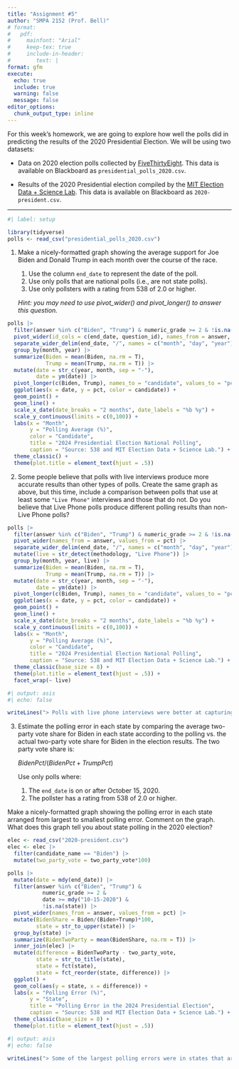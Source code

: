 ```yaml
---
title: "Assignment #5"
author: "SMPA 2152 (Prof. Bell)"
# format:
#   pdf:
#     mainfont: "Arial"
#     keep-tex: true
#     include-in-header:
#        text: |
format: gfm
execute:
  echo: true
  include: true
  warning: false
  message: false
editor_options: 
  chunk_output_type: inline
---
```

\vspace{-3em}

For this week's homework, we are going to explore how well the polls did in predicting the results of the 2020 Presidential Election. We will be using two datasets:

- Data on 2020 election polls collected by [FiveThirtyEight](https://abcnews.go.com/538). This data is available on Blackboard as `presidential_polls_2020.csv`.

- Results of the 2020 Presidential election compiled by the [MIT Election Data + Science Lab](https://electionlab.mit.edu/). This data is available on Blackboard as `2020-president.csv`.
    
---

```r
#| label: setup

library(tidyverse)
polls <- read_csv("presidential_polls_2020.csv")
```

1. Make a nicely-formatted graph showing the average support for Joe Biden and Donald Trump in each month over the course of the race. 

    1. Use the column `end_date` to represent the date of the poll.
    2. Use only polls that are national polls (i.e., are not state polls).
    3. Use only pollsters with a rating from 538 of 2.0 or higher.

    *Hint: you may need to use pivot_wider() and pivot_longer() to answer this question.*
    
```r
polls |>
  filter(answer %in% c("Biden", "Trump") & numeric_grade >= 2 & !is.na(state)) |>
  pivot_wider(id_cols = c(end_date, question_id), names_from = answer, values_from = pct) |>
  separate_wider_delim(end_date, "/", names = c("month", "day", "year")) |>
  group_by(month, year) |>
  summarize(Biden = mean(Biden, na.rm = T),
            Trump = mean(Trump, na.rm = T)) |>
  mutate(date = str_c(year, month, sep = "-"),
         date = ym(date)) |>
  pivot_longer(c(Biden, Trump), names_to = "candidate", values_to = "pct") |>
  ggplot(aes(x = date, y = pct, color = candidate)) +
  geom_point() +
  geom_line() +
  scale_x_date(date_breaks = "2 months", date_labels = "%b %y") +
  scale_y_continuous(limits = c(0,100)) +
  labs(x = "Month",
       y = "Polling Average (%)",
       color = "Candidate",
       title = "2024 Presidential Election National Polling",
       caption = "Source: 538 and MIT Election Data + Science Lab.") +
  theme_classic() +
  theme(plot.title = element_text(hjust = .5))
```

2. Some people believe that polls with live interviews produce more accurate results than other types of polls. Create the same graph as above, but this time, include a comparison between polls that use at least some `"Live Phone"` interviews and those that do not. Do you believe that Live Phone polls produce different polling results than non-Live Phone polls?

```r
polls |>
  filter(answer %in% c("Biden", "Trump") & numeric_grade >= 2 & !is.na(state)) |>
  pivot_wider(names_from = answer, values_from = pct) |>
  separate_wider_delim(end_date, "/", names = c("month", "day", "year")) |>
  mutate(live = str_detect(methodology, "Live Phone")) |>
  group_by(month, year, live) |>
  summarize(Biden = mean(Biden, na.rm = T),
            Trump = mean(Trump, na.rm = T)) |>
  mutate(date = str_c(year, month, sep = "-"),
         date = ym(date)) |>
  pivot_longer(c(Biden, Trump), names_to = "candidate", values_to = "pct") |>
  ggplot(aes(x = date, y = pct, color = candidate)) +
  geom_point() +
  geom_line() +
  scale_x_date(date_breaks = "2 months", date_labels = "%b %y") +
  scale_y_continuous(limits = c(0,100)) +
  labs(x = "Month",
       y = "Polling Average (%)",
       color = "Candidate",
       title = "2024 Presidential Election National Polling",
       caption = "Source: 538 and MIT Election Data + Science Lab.") +
  theme_classic(base_size = 8) +
  theme(plot.title = element_text(hjust = .5)) +
  facet_wrap(~ live)
```

```r
#| output: asis
#| echo: false

writeLines("> Polls with live phone interviews were better at capturing late movement towards Trump than non-live phone interview polls.")
```

3. Estimate the polling error in each state by comparing the average two-party vote share for Biden in each state according to the polling vs. the actual two-party vote share for Biden in the election results. The two party vote share is:

    $BidenPct/(BidenPct + TrumpPct)$
    
    Use only polls where:

    1. The `end_date` is on or after October 15, 2020.
    2. The pollster has a rating from 538 of 2.0 or higher.

Make a nicely-formatted graph showing the polling error in each state arranged from largest to smallest polling error. Comment on the graph. What does this graph tell you about state polling in the 2020 election?

```r
elec <- read_csv("2020-president.csv")
elec <- elec |>
  filter(candidate_name == "Biden") |>
  mutate(two_party_vote = two_party_vote*100)

polls |>
  mutate(date = mdy(end_date)) |>
  filter(answer %in% c("Biden", "Trump") &
           numeric_grade >= 2 &
           date >= mdy("10-15-2020") &
           !is.na(state)) |>
  pivot_wider(names_from = answer, values_from = pct) |>
  mutate(BidenShare = Biden/(Biden+Trump)*100,
         state = str_to_upper(state)) |>
  group_by(state) |>
  summarize(BidenTwoParty = mean(BidenShare, na.rm = T)) |>
  inner_join(elec) |>
  mutate(difference = BidenTwoParty - two_party_vote,
         state = str_to_title(state),
         state = fct(state),
         state = fct_reorder(state, difference)) |>
  ggplot() +
  geom_col(aes(y = state, x = difference)) +
  labs(x = "Polling Error (%)",
       y = "State",
       title = "Polling Error in the 2024 Presidential Election",
       caption = "Source: 538 and MIT Election Data + Science Lab.") +
  theme_classic(base_size = 8) +
  theme(plot.title = element_text(hjust = .5))
```

```r
#| output: asis
#| echo: false

writeLines("> Some of the largest polling errors were in states that are not competitive, meaning that there probably was not much polling in those states. However, most states have a polling error which overestimates Biden's vote share, suggesting a general pattern in 2020 election polling to overestimate Biden.")
```